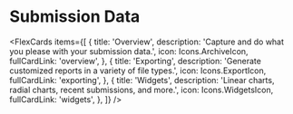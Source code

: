 

# Submission Data

<FlexCards
  items={[
    {
      title: 'Overview',
      description: 'Capture and do what you please with your submission data.',
      icon: Icons.ArchiveIcon,
      fullCardLink: 'overview',
    },
    {
      title: 'Exporting',
      description: 'Generate customized reports in a variety of file types.',
      icon: Icons.ExportIcon,
      fullCardLink: 'exporting',
    },
    {
      title: 'Widgets',
      description:
        'Linear charts, radial charts, recent submissions, and more.',
      icon: Icons.WidgetsIcon,
      fullCardLink: 'widgets',
    },
  ]}
/>
